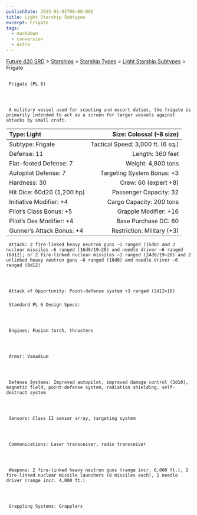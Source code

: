 ```yaml
---
publishDate: 2023-01-02T00:00:00Z
title: Light Starship Subtypes
excerpt: Frigate
tags:
  - markdown
  - conversion
  - Astro
---
```







[Future d20 SRD](/#futureD20)
     > [Starships](future-d20-srd-starships-index)
     > [Starship Types](future-d20-srd-starships-starship-types-index)
     > [Light Starship Subtypes](future-d20-srd-starships-starship-types-light-starship-subtypes-index)
     > Frigate
    





## 
     Frigate (PL 6)
    



     A military vessel used for scouting and escort duties, the frigate is primarily intended to act as a screen for larger vessels against attacks by small craft.
    


| Type: Light | Size: Colossal (–8 size) |
| :------------- | --------------------------: |
| Subtype: Frigate | Tactical Speed: 3,000 ft. (6 sq.) |
| Defense: 11 | Length: 360 feet |
| Flat-footed Defense: 7 | Weight: 4,800 tons |
| Autopilot Defense: 7 | Targeting System Bonus: +3 |
| Hardness: 30 | Crew: 60 (expert +8) |
| Hit Dice: 60d20 (1,200 hp) | Passenger Capacity: 32 |
| Initiative Modifier: +4 | Cargo Capacity: 200 tons |
| Pilot’s Class Bonus: +5 | Grapple Modifier: +16 |
| Pilot’s Dex Modifier: +4 | Base Purchase DC: 60 |
| Gunner’s Attack Bonus: +4 | Restriction: Military (+3) |




     Attack: 2 fire-linked heavy neutron guns –1 ranged (15d8) and 2 nuclear missiles –6 ranged (16d8/19–20) and needle driver –6 ranged (8d12); or 2 fire-linked nuclear missiles –1 ranged (24d8/19–20) and 2 unlinked heavy neutron guns –6 ranged (10d8) and needle driver –6 ranged (8d12)
    



     Attack of Opportunity: Point-defense system +3 ranged (2d12×10)
    


### 
     Standard PL 6 Design Specs:
    



     Engines: Fusion torch, thrusters
    



     Armor: Vanadium
    



     Defense Systems: Improved autopilot, improved damage control (3d10), magnetic field, point-defense system, radiation shielding, self-destruct system
    



     Sensors: Class II sensor array, targeting system
    



     Communications: Laser transceiver, radio transceiver
    



     Weapons: 2 fire-linked heavy neutron guns (range incr. 6,000 ft.), 2 fire-linked nuclear missile launchers (8 missiles each), 1 needle driver (range incr. 4,000 ft.)
    



     Grappling Systems: Grapplers
    




